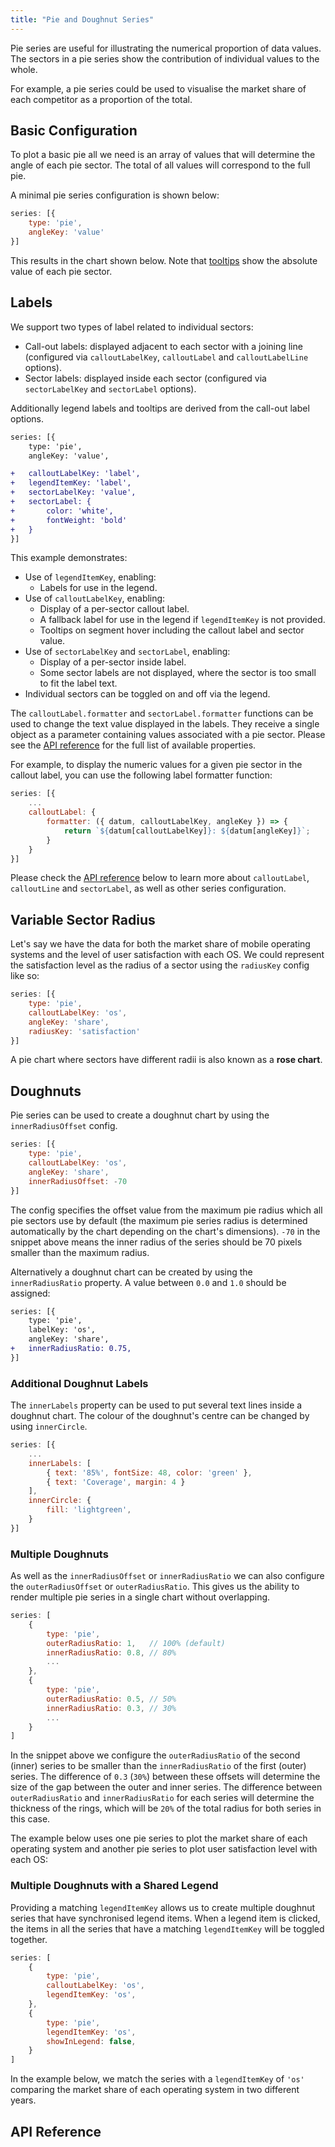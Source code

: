 ```yaml
---
title: "Pie and Doughnut Series"
---
```


Pie series are useful for illustrating the numerical proportion of data values. The sectors in a pie series show the contribution of individual values to the whole.

For example, a pie series could be used to visualise the market share of each competitor as a proportion of the total.

## Basic Configuration

To plot a basic pie all we need is an array of values that will determine the angle of each pie sector. The total of all values will correspond to the full pie.

A minimal pie series configuration is shown below:

```js
series: [{
    type: 'pie',
    angleKey: 'value'
}]
```

This results in the chart shown below. Note that [tooltips](/charts-tooltips/) show the absolute value of each pie sector.

<ChartExampleRunner title='Basic Pie Chart' name='basic-pie' type='generated'></ChartExampleRunner>

## Labels

We support two types of label related to individual sectors:

- Call-out labels: displayed adjacent to each sector with a joining line (configured via `calloutLabelKey`, `calloutLabel` and `calloutLabelLine` options).
- Sector labels: displayed inside each sector (configured via `sectorLabelKey` and `sectorLabel` options).

Additionally legend labels and tooltips are derived from the call-out label options.

```diff
series: [{
    type: 'pie',
    angleKey: 'value',

+   calloutLabelKey: 'label',
+   legendItemKey: 'label',
+   sectorLabelKey: 'value',
+   sectorLabel: {
+       color: 'white',
+       fontWeight: 'bold'
+   }
}]
```

This example demonstrates:

- Use of `legendItemKey`, enabling:
  - Labels for use in the legend.
- Use of `calloutLabelKey`, enabling:
  - Display of a per-sector callout label.
  - A fallback label for use in the legend if `legendItemKey` is not provided.
  - Tooltips on segment hover including the callout label and sector value.
- Use of `sectorLabelKey` and `sectorLabel`, enabling:
  - Display of a per-sector inside label.
  - Some sector labels are not displayed, where the sector is too small to fit the label text.
- Individual sectors can be toggled on and off via the legend.

<ChartExampleRunner title='Pie Chart with Labels' name='pie-labels' type='generated'></ChartExampleRunner>

The `calloutLabel.formatter` and `sectorLabel.formatter` functions can be used to change the text value displayed in the labels. They receive a single object as a parameter containing values associated with a pie sector. Please see the [API reference](#api-reference) for the full list of available properties.

For example, to display the numeric values for a given pie sector in the callout label,
you can use the following label formatter function:

```js
series: [{
    ...
    calloutLabel: {
        formatter: ({ datum, calloutLabelKey, angleKey }) => {
            return `${datum[calloutLabelKey]}: ${datum[angleKey]}`;
        }
    }
}]
```

Please check the [API reference](#api-reference) below to learn more about `calloutLabel`, `calloutLine` and `sectorLabel`, as well as other series configuration.

## Variable Sector Radius

Let's say we have the data for both the market share of mobile operating systems and the level of user satisfaction with each OS. We could represent the satisfaction level as the radius of a sector using the `radiusKey` config like so:

```js
series: [{
    type: 'pie',
    calloutLabelKey: 'os',
    angleKey: 'share',
    radiusKey: 'satisfaction'
}]
```

A pie chart where sectors have different radii is also known as a **rose chart**.

<ChartExampleRunner title='Sectors with Different Radii' name='sector-radius' type='generated'></ChartExampleRunner>

## Doughnuts

Pie series can be used to create a doughnut chart by using the `innerRadiusOffset` config.

```js
series: [{
    type: 'pie',
    calloutLabelKey: 'os',
    angleKey: 'share',
    innerRadiusOffset: -70
}]
```

The config specifies the offset value from the maximum pie radius which all pie sectors use by default (the maximum pie series radius is determined automatically by the chart depending on the chart's dimensions). `-70` in the snippet above means the inner radius of the series should be 70 pixels smaller than the maximum radius.

<ChartExampleRunner title='Doughnut Chart' name='doughnut-chart' type='generated'></ChartExampleRunner>

Alternatively a doughnut chart can be created by using the `innerRadiusRatio` property. A value between `0.0` and `1.0` should be assigned:

```diff
series: [{
    type: 'pie',
    labelKey: 'os',
    angleKey: 'share',
+   innerRadiusRatio: 0.75,
}]
```

### Additional Doughnut Labels

The `innerLabels` property can be used to put several text lines inside a doughnut chart.
The colour of the doughnut's centre can be changed by using `innerCircle`.

```js
series: [{
    ...
    innerLabels: [
        { text: '85%', fontSize: 48, color: 'green' },
        { text: 'Coverage', margin: 4 }
    ],
    innerCircle: {
        fill: 'lightgreen',
    }
}]
```

<ChartExampleRunner title='Text Inside a Doughnut Chart' name='text-inside-doughnut' type='generated'></ChartExampleRunner>

### Multiple Doughnuts

As well as the `innerRadiusOffset` or `innerRadiusRatio` we can also configure the `outerRadiusOffset` or `outerRadiusRatio`.
This gives us the ability to render multiple pie series in a single chart without overlapping.

```js
series: [
    {
        type: 'pie',
        outerRadiusRatio: 1,   // 100% (default)
        innerRadiusRatio: 0.8, // 80%
        ...
    },
    {
        type: 'pie',
        outerRadiusRatio: 0.5, // 50%
        innerRadiusRatio: 0.3, // 30%
        ...
    }
]
```

In the snippet above we configure the `outerRadiusRatio` of the second (inner) series to be smaller than the `innerRadiusRatio` of the first (outer) series.
The difference of `0.3` (`30%`) between these offsets will determine the size of the gap between the outer and inner series. The difference between `outerRadiusRatio` and `innerRadiusRatio` for each series will determine the thickness of the rings, which will be `20%` of the total radius for both series in this case.

The example below uses one pie series to plot the market share of each operating system and another pie series to plot user satisfaction level with each OS:

<ChartExampleRunner title='Multi-Doughnut Chart' name='multi-doughnut' type='generated'></ChartExampleRunner>

### Multiple Doughnuts with a Shared Legend

Providing a matching `legendItemKey` allows us to create multiple doughnut series that have synchronised legend items. When a legend item is clicked, the items in all the series that have a matching `legendItemKey` will be toggled together.

```js
series: [
    {
        type: 'pie',
        calloutLabelKey: 'os',
        legendItemKey: 'os',
    },
    {
        type: 'pie',
        legendItemKey: 'os',
        showInLegend: false,
    }
]
```

In the example below, we match the series with a `legendItemKey` of `'os'` comparing the market share of each operating system in two different years.

<ChartExampleRunner title='Multi-Doughnut Chart with Shared Legend' name='multi-doughnut-shared' type='generated'></ChartExampleRunner>

## API Reference

<interface-documentation interfaceName='AgPieSeriesOptions' overridesrc="charts-api/api.json" config='{ "showSnippets": false, "lookupRoot": "charts-api" }'></interface-documentation>